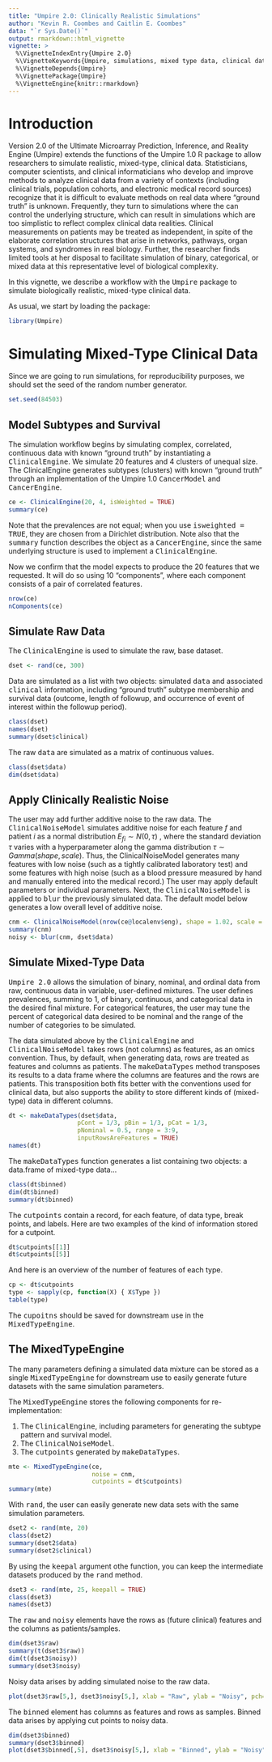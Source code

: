---
title: "Umpire 2.0: Clinically Realistic Simulations"
author: "Kevin R. Coombes and Caitlin E. Coombes"
data: "`r Sys.Date()`"
output: rmarkdown::html_vignette
vignette: >
  %\VignetteIndexEntry{Umpire 2.0}
  %\VignetteKeywords{Umpire, simulations, mixed type data, clinical data}
  %\VignetteDepends{Umpire}
  %\VignettePackage{Umpire}
  %\VignetteEngine{knitr::rmarkdown}
---

# Introduction

Version 2.0 of the Ultimate Microarray Prediction, Inference, and 
Reality Engine (Umpire) extends the functions of the Umpire 1.0 R 
package to allow researchers to simulate realistic, mixed-type, 
clinical data. Statisticians, computer scientists, and clinical 
informaticians who develop and improve methods to analyze clinical data 
from a variety of contexts (including clinical trials, population 
cohorts, and electronic medical record sources) recognize that it is 
difficult to evaluate methods on real data where "ground truth" is unknown. 
Frequently, they turn to simulations where the can control the 
underlying structure, which can result in simulations which are too 
simplistic to reflect complex clinical data realities. Clinical 
measurements on patients may be treated as independent, in spite of 
the elaborate correlation structures that arise in networks, pathways, 
organ systems, and syndromes in real biology. Further, the researcher 
finds limited tools at her disposal to facilitate simulation of binary, 
categorical, or mixed data at this representative level of biological 
complexity.


In this vignette, we describe a workflow with the <tt>Umpire</tt> package 
to simulate biologically realistic, mixed-type clinical data.

As usual, we start by loading the package:

```{r}
library(Umpire)
```

# Simulating Mixed-Type Clinical Data
Since we are going to run simulations, for reproducibility purposes, we should
set the seed of the random number generator.
```{r seed}
set.seed(84503)
```

## Model Subtypes and Survival
The simulation workflow begins by simulating complex, correlated, 
continuous data with known "ground truth" by instantiating a 
<tt>ClinicalEngine</tt>. We simulate 20 features and 4 clusters of 
unequal size. The ClinicalEngine generates subtypes (clusters) with 
known "ground truth" through an implementation of the Umpire 1.0 
<tt>CancerModel</tt> and <tt>CancerEngine</tt>.
```{r}
ce <- ClinicalEngine(20, 4, isWeighted = TRUE)
summary(ce)
```
Note that the prevalences are not equal; when you use <tt>isweighted = TRUE</tt>,
they are chosen from a Dirichlet distribution.
Note also that the <tt>summary</tt> function describes the object as a 
<tt>CancerEngine</tt>, since the same underlying structure is used to
implement a <tt>ClinicalEngine</tt>.

Now we confirm that the model expects to produce the 20 features that we
requested. It will do so using 10 "components", where each component consists
of a pair of correlated features.
```{r nrow}
nrow(ce)
nComponents(ce)
```

## Simulate Raw Data
The <tt>ClinicalEngine</tt> is used to simulate the raw, base dataset.
```{r}
dset <- rand(ce, 300)
```

Data are simulated as a list with two objects: simulated 
<tt>data</tt> and associated <tt>clinical</tt> information, including 
"ground truth" subtype membership and survival data (outcome, length of 
followup, and occurrence of event of interest within the followup period).
```{r}
class(dset)
names(dset)
summary(dset$clinical)
```

The raw <tt>data</tt> are simulated as a matrix of continuous values.
```{r}
class(dset$data)
dim(dset$data)
```

## Apply Clinically Realistic Noise
The user may add further additive noise to the raw data. The 
<tt>ClinicalNoiseModel</tt> simulates additive noise for each 
feature _f_ and patient _i_ as a normal distribution 
$E_{fi} \sim N(0, \tau)$ , where the standard deviation $\tau$ 
varies with a hyperparameter along the gamma distribution 
$\tau \sim Gamma(shape, scale)$. Thus, the ClinicalNoiseModel 
generates many features with low noise (such as a tightly calibrated 
laboratory test) and some features with high noise (such as 
a blood pressure measured by hand and manually entered into the 
medical record.) The user may apply default parameters or individual 
parameters. Next, the <tt>ClinicalNoiseModel</tt> is applied to 
<tt>blur</tt> the previously simulated data. The default model 
below generates a low overall level of additive noise.

```{r}
cnm <- ClinicalNoiseModel(nrow(ce@localenv$eng), shape = 1.02, scale = 0.05)
summary(cnm)
noisy <- blur(cnm, dset$data)
```

## Simulate Mixed-Type Data
<tt>Umpire 2.0</tt> allows the simulation of binary, nominal, 
and ordinal data from raw, continuous data in variable, user-defined 
mixtures. The user defines prevalences, summing to 1, of binary, 
continuous, and categorical data in the desired final mixture.
For categorical features, the user may tune the percent of categorical 
data desired to be nominal and the range of the number of categories to be 
simulated. 

The data simulated above by the <tt>ClinicalEngine</tt> and 
<tt>ClinicalNoiseModel</tt> takes rows (not columns) as features, as 
an omics convention. Thus, by default, when generating data,
rows are treated as features and columns as patients. The <tt>makeDataTypes</tt>
method transposes its results to a data frame where the columns are features
and the rows are patients. This transposition both fits better with the
conventions used for clinical data, but also supports the ability to store
different kinds of (mixed-type) data in different columns.

```{r}
dt <- makeDataTypes(dset$data,
                   pCont = 1/3, pBin = 1/3, pCat = 1/3,
                   pNominal = 0.5, range = 3:9,
                   inputRowsAreFeatures = TRUE)
names(dt)
```

The <tt>makeDataTypes</tt> function generates a list containing two objects:
a data.frame of mixed-type data...
```{r}
class(dt$binned)
dim(dt$binned)
summary(dt$binned)
```

The <tt>cutpoints</tt> contain a record, for each feature, of data 
type, break points, and labels.  Here are two examples of the kind of
information stored for a cutpoint.
```{r}
dt$cutpoints[[1]]
dt$cutpoints[[5]]
```
And here is an overview of the number of features of each type.
```{r}
cp <- dt$cutpoints
type <- sapply(cp, function(X) { X$Type })
table(type)
```

The <tt>cupoitns</tt> should be saved for downstream use in 
the <tt>MixedTypeEngine</tt>.


## The MixedTypeEngine
The many parameters defining a simulated data mixture can be stored as 
a single <tt>MixedTypeEngine</tt> for downstream use to easily generate 
future datasets with the same simulation parameters.

The <tt>MixedTypeEngine</tt> stores the following components for re-implementation:

1. The <tt>ClinicalEngine</tt>, including parameters for generating the subtype pattern and survival model.
2. The <tt>ClinicalNoiseModel</tt>.
3. The <tt>cutpoints</tt> generated by <tt>makeDataTypes</tt>.

```{r}
mte <- MixedTypeEngine(ce,
                       noise = cnm,
                       cutpoints = dt$cutpoints)
summary(mte)
```

With <tt>rand</tt>, the user can easily generate new data sets with 
the same simulation parameters.
```{r}
dset2 <- rand(mte, 20)
class(dset2)
summary(dset2$data)
summary(dset2$clinical)
```

By using the <tt>keepal</tt> argument othe function, you can keep the
intermediate datasets produced by the <tt>rand</tt> method.
```{r}
dset3 <- rand(mte, 25, keepall = TRUE)
class(dset3)
names(dset3)
```
The <tt>raw</tt> and <tt>noisy</tt> elements have the rows as (future clinical)
features and the columns as patients/samples.
```{r raw}
dim(dset3$raw)
summary(t(dset3$raw))
dim(t(dset3$noisy))
summary(dset3$noisy)
```
Noisy data arises by adding simulated noise to the raw data.
```{r, fig.cap="Raw and noisy data."}
plot(dset3$raw[5,], dset3$noisy[5,], xlab = "Raw", ylab = "Noisy", pch=16)
```

The <tt>binned</tt> element has columns as features and rows as samples.
Binned data arises by applying cut points to noisy data.
```{r fig.cap = "Noisy and binned data."}
dim(dset3$binned)
summary(dset3$binned)
plot(dset3$binned[,5], dset3$noisy[5,], xlab = "Binned", ylab = "Noisy")
```

